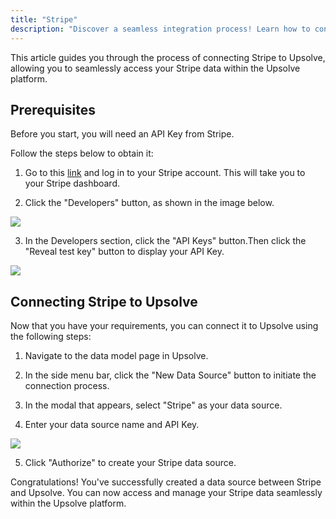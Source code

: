 ```yaml
---
title: "Stripe"
description: "Discover a seamless integration process! Learn how to connect Stripe to Upsolve effortlessly for streamlined transactions."
---
```


This article guides you through the process of connecting Stripe to Upsolve, allowing you to seamlessly access your Stripe data within the Upsolve platform.

## Prerequisites

Before you start, you will need an API Key from Stripe.

Follow the steps below to obtain it:

1. Go to this [link](https://stripe.com/) and log in to your Stripe account. This will take you to your Stripe dashboard.

2. Click the "Developers" button, as shown in the image below.

<img src="https://cdn.peaka.com/integrations/stripe-1.png" />

3. In the Developers section, click the "API Keys" button.Then click the "Reveal test key" button to display your API Key.

<img src="https://cdn.peaka.com/integrations/stripe-2.png" />

## Connecting Stripe to Upsolve

Now that you have your requirements, you can connect it to Upsolve using the following steps:

1. Navigate to the data model page in Upsolve.

2. In the side menu bar, click the "New Data Source" button to initiate the connection process.

3. In the modal that appears, select "Stripe" as your data source.

4. Enter your data source name and API Key.

<img src="https://cdn.peaka.com/integrations/stripe-3.png" />

5. Click "Authorize" to create your Stripe data source.

Congratulations! You've successfully created a data source between Stripe and Upsolve. You can now access and manage your Stripe data seamlessly within the Upsolve platform.
